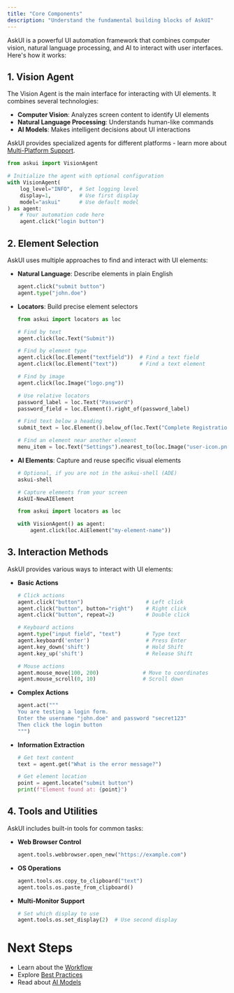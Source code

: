 ```yaml
---
title: "Core Components"
description: "Understand the fundamental building blocks of AskUI"
---
```


AskUI is a powerful UI automation framework that combines computer vision, natural language processing, and AI to interact with user interfaces. Here's how it works:

## 1. Vision Agent

The Vision Agent is the main interface for interacting with UI elements. It combines several technologies:

- **Computer Vision**: Analyzes screen content to identify UI elements
- **Natural Language Processing**: Understands human-like commands
- **AI Models**: Makes intelligent decisions about UI interactions

AskUI provides specialized agents for different platforms - learn more about [Multi-Platform Support](/03-explanation/01-foundations/03-multi-platform-support).

```python
from askui import VisionAgent

# Initialize the agent with optional configuration
with VisionAgent(
    log_level="INFO",  # Set logging level
    display=1,         # Use first display
    model="askui"      # Use default model
) as agent:
    # Your automation code here
    agent.click("login button")
```

## 2. Element Selection

AskUI uses multiple approaches to find and interact with UI elements:

- **Natural Language**: Describe elements in plain English

  ```python
  agent.click("submit button")
  agent.type("john.doe")
  ```
- **Locators**: Build precise element selectors

  ```python
  from askui import locators as loc
  
  # Find by text
  agent.click(loc.Text("Submit"))
  
  # Find by element type
  agent.click(loc.Element("textfield"))  # Find a text field
  agent.click(loc.Element("text"))       # Find a text element
  
  # Find by image
  agent.click(loc.Image("logo.png"))
  
  # Use relative locators
  password_label = loc.Text("Password")
  password_field = loc.Element().right_of(password_label)
  
  # Find text below a heading
  submit_text = loc.Element().below_of(loc.Text("Complete Registration"))
  
  # Find an element near another element
  menu_item = loc.Text("Settings").nearest_to(loc.Image("user-icon.png"))
  ```
- **AI Elements**: Capture and reuse specific visual elements

  ```powershell
  # Optional, if you are not in the askui-shell (ADE)
  askui-shell
  
  # Capture elements from your screen
  AskUI-NewAIElement
  ```

  ```python
  from askui import locators as loc
  
  with VisionAgent() as agent:
      agent.click(loc.AiElement("my-element-name"))
  ```

## 3. Interaction Methods

AskUI provides various ways to interact with UI elements:

- **Basic Actions**

  ```python
  # Click actions
  agent.click("button")                    # Left click
  agent.click("button", button="right")    # Right click
  agent.click("button", repeat=2)          # Double click
  
  # Keyboard actions
  agent.type("input field", "text")        # Type text
  agent.keyboard('enter')                  # Press Enter
  agent.key_down('shift')                  # Hold Shift
  agent.key_up('shift')                    # Release Shift
  
  # Mouse actions
  agent.mouse_move(100, 200)              # Move to coordinates
  agent.mouse_scroll(0, 10)               # Scroll down
  ```
- **Complex Actions**

  ```python
  agent.act("""
  You are testing a login form.
  Enter the username "john.doe" and password "secret123"
  Then click the login button
  """)
  ```
- **Information Extraction**

  ```python
  # Get text content
  text = agent.get("What is the error message?")
  
  # Get element location
  point = agent.locate("submit button")
  print(f"Element found at: {point}")
  ```

## 4. Tools and Utilities

AskUI includes built-in tools for common tasks:

- **Web Browser Control**

  ```python
  agent.tools.webbrowser.open_new("https://example.com")
  ```
- **OS Operations**

  ```python
  agent.tools.os.copy_to_clipboard("text")
  agent.tools.os.paste_from_clipboard()
  ```
- **Multi-Monitor Support**

  ```python
  # Set which display to use
  agent.tools.os.set_display(2)  # Use second display
  ```

# Next Steps

- Learn about the [Workflow](/03-explanation/01-foundations/03-workflow)
- Explore [Best Practices](/03-explanation/02-best-practices/01-element-selection/01-element-selection)
- Read about [AI Models](/03-explanation/03-ai-models/01-grounding-models)
